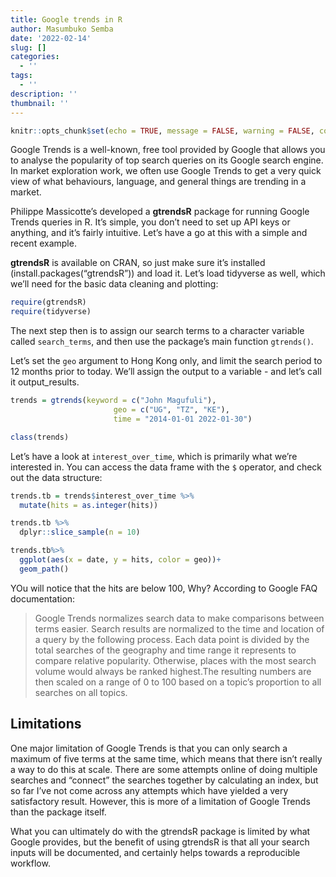 ```yaml
---
title: Google trends in R
author: Masumbuko Semba
date: '2022-02-14'
slug: []
categories:
  - ''
tags:
  - ''
description: ''
thumbnail: ''
---
```




```r
knitr::opts_chunk$set(echo = TRUE, message = FALSE, warning = FALSE, comment = "")
```


Google Trends is a well-known, free tool provided by Google that allows you to analyse the popularity of top search queries on its Google search engine. In market exploration work, we often use Google Trends to get a very quick view of what behaviours, language, and general things are trending in a market.

Philippe Massicotte’s developed a **gtrendsR** package for running Google Trends queries in R. It’s simple, you don’t need to set up API keys or anything, and it’s fairly intuitive. Let’s have a go at this with a simple and recent example.

**gtrendsR** is available on CRAN, so just make sure it’s installed (install.packages("gtrendsR")) and load it. Let’s load tidyverse as well, which we’ll need for the basic data cleaning and plotting:

```r
require(gtrendsR)
require(tidyverse)
```

The next step then is to assign our search terms to a character variable called `search_terms`, and then use the package’s main function `gtrends()`.

Let’s set the `geo` argument to Hong Kong only, and limit the search period to 12 months prior to today. We’ll assign the output to a variable - and let’s call it output_results.




```r
trends = gtrends(keyword = c("John Magufuli"),
                       geo = c("UG", "TZ", "KE"),
                       time = "2014-01-01 2022-01-30")
```


```r
class(trends)
```

Let’s have a look at `interest_over_time`, which is primarily what we’re interested in. You can access the data frame with the `$` operator, and check out the data structure:


```r
trends.tb = trends$interest_over_time %>% 
  mutate(hits = as.integer(hits))

trends.tb %>% 
  dplyr::slice_sample(n = 10)
```


```r
trends.tb%>% 
  ggplot(aes(x = date, y = hits, color = geo))+
  geom_path()

```

YOu will notice that the hits are below 100, Why? According to Google FAQ documentation:

 > Google Trends normalizes search data to make comparisons between terms easier. Search results are normalized to the time and location of a query by the following process. Each data point is divided by the total searches of the geography and time range it represents to compare relative popularity. Otherwise, places with the most search volume would always be ranked highest.The resulting numbers are then scaled on a range of 0 to 100 based on a topic’s proportion to all searches on all topics.
 
## Limitations
One major limitation of Google Trends is that you can only search a maximum of five terms at the same time, which means that there isn’t really a way to do this at scale. There are some attempts online of doing multiple searches and “connect” the searches together by calculating an index, but so far I’ve not come across any attempts which have yielded a very satisfactory result. However, this is more of a limitation of Google Trends than the package itself.

What you can ultimately do with the gtrendsR package is limited by what Google provides, but the benefit of using gtrendsR is that all your search inputs will be documented, and certainly helps towards a reproducible workflow.

